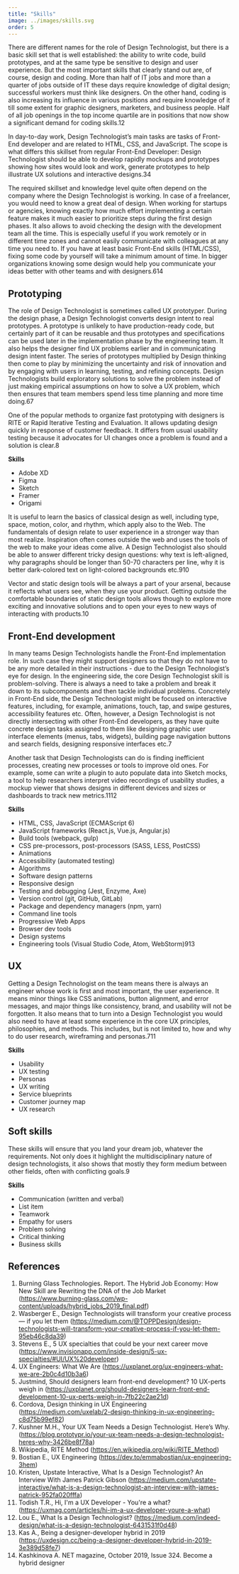 ```yaml
---
title: "Skills"
image: ../images/skills.svg
order: 5
---
```


There are different names for the role of Design Technologist, but there is a
basic skill set that is well established: the ability to write code, build
prototypes, and at the same type be sensitive to design and user experience. But
the most important skills that clearly stand out are, of course, design and
coding. More than half of IT jobs and more than a quarter of jobs outside of IT
these days require knowledge of digital design; successful workers must think
like designers. On the other hand, coding is also increasing its influence in
various positions and require knowledge of it till some extent for graphic
designers, marketers, and business people. Half of all job openings in the top
income quartile are in positions that now show a significant demand for coding
skills.<ref>1</ref><ref>2</ref>

In day-to-day work, Design Technologist’s main tasks are tasks of Front-End
developer and are related to HTML, CSS, and JavaScript. The scope is what
differs this skillset from regular Front-End Developer: Design Technologist
should be able to develop rapidly mockups and prototypes showing how sites would
look and work, generate prototypes to help illustrate UX solutions and
interactive designs.<ref>3</ref><ref>4</ref>

The required skillset and knowledge level quite often depend on the company
where the Design Technologist is working. In case of a freelancer, you would
need to know a great deal of design. When working for startups or agencies,
knowing exactly how much effort implementing a certain feature makes it much
easier to prioritize steps during the first design phases. It also allows to
avoid checking the design with the development team all the time. This is
especially useful if you work remotely or in different time zones and cannot
easily communicate with colleagues at any time you need to. If you have at least
basic Front-End skills (HTML/CSS), fixing some code by yourself will take a
minimum amount of time. In bigger organizations knowing some design would help
you communicate your ideas better with other teams and with
designers.<ref>6</ref><ref>14</ref>

## Prototyping

The role of Design Technologist is sometimes called UX prototyper. During the
design phase, a Design Technologist converts design intent to real prototypes. A
prototype is unlikely to have production-ready code, but certainly part of it
can be reusable and thus prototypes and specifications can be used later in the
implementation phase by the engineering team. It also helps the designer find UX
problems earlier and in communicating design intent faster. The series of
prototypes multiplied by Design thinking then come to play by minimizing the
uncertainty and risk of innovation and by engaging with users in learning,
testing, and refining concepts. Design Technologists build exploratory solutions
to solve the problem instead of just making empirical assumptions on how to
solve a UX problem, which then ensures that team members spend less time
planning and more time doing.<ref>6</ref><ref>7</ref>

One of the popular methods to organize fast prototyping with designers is RITE
or Rapid Iterative Testing and Evaluation. It allows updating design quickly in
response of customer feedback. It differs from usual usability testing because
it advocates for UI changes once a problem is found and a solution is
clear.<ref>8</ref>

**Skills**

- Adobe XD
- Figma
- Sketch
- Framer
- Origami

It is useful to learn the basics of classical design as well, including type,
space, motion, color, and rhythm, which apply also to the Web. The fundamentals
of design relate to user experience in a stronger way than most realize.
Inspiration often comes outside the web and uses the tools of the web to make
your ideas come alive. A Design Technologist also should be able to answer
different tricky design questions: why text is left-aligned, why paragraphs
should be longer than 50-70 characters per line, why it is better dark-colored
text on light-colored backgrounds etc.<ref>9</ref><ref>10</ref>

Vector and static design tools will be always a part of your arsenal, because it
reflects what users see, when they use your product. Getting outside the
comfortable boundaries of static design tools allows though to explore more
exciting and innovative solutions and to open your eyes to new ways of
interacting with products.<ref>10</ref>

## Front-End development

In many teams Design Technologists handle the Front-End implementation role. In
such case they might support designers so that they do not have to be any more
detailed in their instructions - due to the Design Technologist’s eye for
design. In the engineering side, the core Design Technologist skill is
problem-solving. There is always a need to take a problem and break it down to
its subcomponents and then tackle individual problems. Concretely in Front-End
side, the Design Technologist might be focused on interactive features,
including, for example, animations, touch, tap, and swipe gestures,
accessibility features etc. Often, however, a Design Technologist is not
directly intersecting with other Front-End developers, as they have quite
concrete design tasks assigned to them like designing graphic user interface
elements (menus, tabs, widgets), building page navigation buttons and search
fields, designing responsive interfaces etc.<ref>7</ref>

Another task that Design Technologists can do is finding inefficient processes,
creating new processes or tools to improve old ones. For example, some can write
a plugin to auto populate data into Sketch mocks, a tool to help researchers
interpret video recordings of usability studies, a mockup viewer that shows
designs in different devices and sizes or dashboards to track new
metrics.<ref>11</ref><ref>12</ref>

**Skills**

- HTML, CSS, JavaScript (ECMAScript 6)
- JavaScript frameworks (React.js, Vue.js, Angular.js)
- Build tools (webpack, gulp)
- CSS pre-processors, post-processors (SASS, LESS, PostCSS)
- Animations
- Accessibility (automated testing)
- Algorithms
- Software design patterns
- Responsive design
- Testing and debugging (Jest, Enzyme, Axe)
- Version control (git, GitHub, GitLab)
- Package and dependency managers (npm, yarn)
- Command line tools
- Progressive Web Apps
- Browser dev tools
- Design systems
- Engineering tools (Visual Studio Code, Atom,
  WebStorm)<ref>9</ref><ref>13</ref>

## UX

Getting a Design Technologist on the team means there is always an engineer
whose work is first and most important, the user experience. It means minor
things like CSS animations, button alignment, and error messages, and major
things like consistency, brand, and usability will not be forgotten. It also
means that to turn into a Design Technologist you would also need to have at
least some experience in the core UX principles, philosophies, and methods. This
includes, but is not limited to, how and why to do user research, wireframing
and personas.<ref>7</ref><ref>11</ref>

**Skills**

- Usability
- UX testing
- Personas
- UX writing
- Service blueprints
- Customer journey map
- UX research

## Soft skills

These skills will ensure that you land your dream job, whatever the
requirements. Not only does it highlight the multidisciplinary nature of design
technologists, it also shows that mostly they form medium between other fields,
often with conflicting goals.<ref>9</ref>

**Skills**

- Communication (written and verbal)
- List item
- Teamwork
- Empathy for users
- Problem solving
- Critical thinking
- Business skills

## References

1. Burning Glass Technologies. Report. The Hybrid Job Economy: How New Skill are
   Rewriting the DNA of the Job Market
   (https://www.burning-glass.com/wp-content/uploads/hybrid_jobs_2019_final.pdf)
2. Wasberger E., Design Technologists will transform your creative process — if
   you let them
   (https://medium.com/@TOPPDesign/design-technologists-will-transform-your-creative-process-if-you-let-them-95eb46c8da39)
3. Stevens E., 5 UX specialties that could be your next career move
   (https://www.invisionapp.com/inside-design/5-ux-specialties/#UI/UX%20developer)
4. UX Engineers: What We Are
   (https://uxplanet.org/ux-engineers-what-we-are-2b0c4d10b3a6)
5. Justmind, Should designers learn front-end development? 10 UX-perts weigh in
   (https://uxplanet.org/should-designers-learn-front-end-development-10-ux-perts-weigh-in-7fb22c2ae21d)
6. Cordova, Design thinking in UX Engineering
   (https://medium.com/uxelab/2-design-thinking-in-ux-engineering-c8d75b99ef82)
7. Kushner M.H., Your UX Team Needs a Design Technologist. Here’s Why.
   (https://blog.prototypr.io/your-ux-team-needs-a-design-technologist-heres-why-3426be8f78a)
8. Wikipedia, RITE Method (https://en.wikipedia.org/wiki/RITE_Method)
9. Bostian E., UX Engineering (https://dev.to/emmabostian/ux-engineering-3hem)
10. Kristen, Upstate Interactive, What Is a Design Technologist? An Interview
    With James Patrick Gibson
    (https://medium.com/upstate-interactive/what-is-a-design-technologist-an-interview-with-james-patrick-952fa020fffa)
11. Todish T.R., Hi, I'm a UX Developer - You're a what?
    (https://uxmag.com/articles/hi-im-a-ux-developer-youre-a-what)
12. Lou E., What Is a Design Technologist?
    (https://medium.com/indeed-design/what-is-a-design-technologist-6431531f0d48)
13. Kas A., Being a designer-developer hybrid in 2019
    (https://uxdesign.cc/being-a-designer-developer-hybrid-in-2019-3e389d58fe7)
14. Kashkinova A. NET magazine, October 2019, Issue 324. Become a hybrid
    designer
